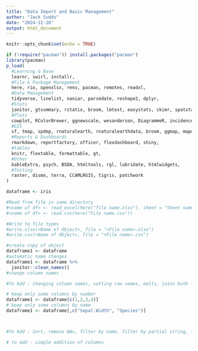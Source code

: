 ```yaml
---
title: "Data Import and Basic Management"
author: "Jack Sudds"
date: "2024-12-20"
output: html_document
---
```


```r
knitr::opts_chunk$set(echo = TRUE)
```

```r
if (!require("pacman")) install.packages("pacman")
library(pacman)
p_load(
  #Learning & Base
  learnr, swirl, installr,
  #File & Package Management
  here, rio, openxlsx, renv, pacman, remotes, readxl,
  #Data Management
  tidyverse, linelist, naniar, parsedate, reshape2, dplyr,
  #Stats
  janitor, gtsummary, rstatix, broom, lmtest, easystats, skimr, spatstat,
  #Plots
  cowplot, RColorBrewer, ggnewscale, wesanderson, DiagrammeR, incidence2, gghighlight, ggtext, ggrepel, gganimate, ggsci, grates, gridExtra, ggforce, hexbin, plotly,
  #GIS
  sf, tmap, spdep, rnaturalearth, rnaturalearthdata, broom, ggmap, mapdata, maps, spData, BiocManager, geoR, giscoR,
  #Reports & Dashboards
  rmarkdown, reportfactory, officer, flexdashboard, shiny,
  #tables
  knitr, flextable, formattable, gt,
  #Other
  kableExtra, psych, BSDA, htmltools, rgl, lubridate, htmlwidgets,
  #Testing
  raster, dismo, terra, CCAMLRGIS, tigris, patchwork
)
```

```r
dataframe <- iris
```

```r
#Read from file in same directory
#<name of df> <- read_excel(here("file name.xlsx"), sheet = "Sheet name", range = "A1:E33")
#<name of df> <- read.csv(here("File name.csv"))

#Write to file types
#write.xlsx(<Name of Object>, file = "<File name>.xlsx")
#write.csv(<Name of Object>, file = "<File name>.csv")
```

```r
#create copy of object
dataframe1 <- dataframe
#automatic name changes
dataframe1 <- dataframe %>%
  janitor::clean_names()
#change column names

#To Add - changing column names, setting row names, melts, joins both long and short, add rows and columns + binding, set column type, binds, string pad
```

```r
# keep only some columns by number
dataframe1 <- dataframe[c(1,2,3,4)]
# keep only some columns by name
dataframe1 <- dataframe[,c("Sepal.Width", "Species")]



#To Add - Sort, remove NAs, filter by name, filter by partial string, filter by numerical, coalesce, split and join strings in columns
```

```r
# to add - simple addition of columns
```

